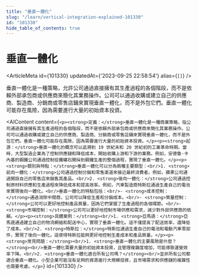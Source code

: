 ```yaml
---
title: "垂直一體化"
slug: "/learn/vertical-integration-explained-101330"
id: "101330"
hide_table_of_contents: true
---
```



# 垂直一體化

<ArticleMeta id={101330} updatedAt={'2023-09-25 22:58:54'} alias={`[]`} />
<div className='border-solid border-b border-t-0 my-4 border-[var(--ifm-color-gray-300)]' />

垂直一體化是一種策略，允許公司通過直接擁有其生產過程的各個階段，而不是依賴外部承包商或供應商來簡化其業務操作。公司可以通過收購或建立自己的供應商、製造商、分銷商或零售店鋪來實現垂直一體化，而不是外包它們。垂直一體化可能存在風險，因為需要進行大量的初始資本投資。

<AIContent content={`<p><strong>定義：</strong>垂直一體化是一種商業策略，指公司通過直接擁有其生產過程的各個階段，而不是依賴外部承包商或供應商來簡化其業務操作。公司可以通過收購或建立自己的供應商、製造商、分銷商或零售店鋪來實現垂直一體化，而不是外包它們。垂直一體化可能存在風險，因為需要進行大量的初始資本投資。</p><p><strong>起源：</strong>垂直一體化的概念可以追溯到 19 世紀末和 20 世紀初的工業革命時期。當時，大型製造企業為了控制供應鏈和降低成本，開始收購上游和下游的業務。例如，安德魯·卡內基的鋼鐵公司通過控制從鐵礦石開採到鋼鐵生產的整個過程，實現了垂直一體化。</p><p><strong>類別與特點：</strong>垂直一體化可以分為兩種主要類型：<br/>1. <strong>前向一體化：</strong>公司通過控制分銷和零售渠道來接近最終消費者。例如，蘋果公司通過開設自己的零售店來銷售其產品。<br/>2. <strong>後向一體化：</strong>公司通過控制原材料供應和生產過程來降低成本和提高效率。例如，汽車製造商特斯拉通過生產自己的電池來實現後向一體化。<br/>垂直一體化的特點包括：<br/>- <strong>成本控制：</strong>通過消除中間商，公司可以降低生產和分銷成本。<br/>- <strong>質量控制：</strong>公司可以更好地控制產品質量，因為它們掌握了生產過程的各個環節。<br/>- <strong>市場控制：</strong>公司可以更好地控制市場供應和需求，減少對外部供應商的依賴。</p><p><strong>具體案例：</strong><br/>1. <strong>亞馬遜：</strong>亞馬遜通過建立自己的物流網絡和配送中心，實現了垂直一體化。這不僅提高了配送效率，還降低了成本。<br/>2. <strong>特斯拉：</strong>特斯拉通過生產自己的電池和電動汽車零部件，實現了後向一體化。這使得特斯拉能夠更好地控制生產成本和產品質量。</p><p><strong>常見問題：</strong><br/>1. <strong>垂直一體化的主要風險是什麼？</strong><br/>垂直一體化需要大量的初始資本投資，且管理複雜度增加，可能導致運營效率下降。<br/>2. <strong>垂直一體化適合所有公司嗎？</strong><br/>並非所有公司都適合垂直一體化。小型企業可能沒有足夠的資源進行大規模投資，且市場需求和供應鏈的複雜性也需要考慮。</p>`} id={101330} />
